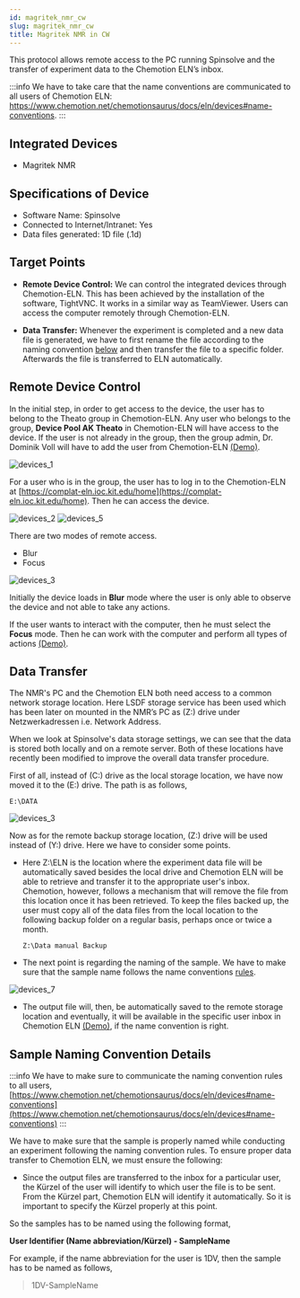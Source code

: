 ```yaml
---
id: magritek_nmr_cw
slug: magritek_nmr_cw
title: Magritek NMR in CW
---
```


This protocol allows remote access to the PC running Spinsolve and the transfer of experiment data to the Chemotion ELN’s inbox.

:::info
We have to take care that the name conventions are communicated to all users of Chemotion ELN:
https://www.chemotion.net/chemotionsaurus/docs/eln/devices#name-conventions.
:::

## Integrated Devices
- Magritek NMR

## Specifications of Device
- Software Name: Spinsolve
- Connected to Internet/Intranet: Yes
- Data files generated: 1D file (.1d)

## Target Points

 - **Remote Device Control:** We can control the integrated devices through Chemotion-ELN. This has been achieved
 by the installation of the software, TightVNC. It works in a similar way as TeamViewer. Users can access the computer remotely through Chemotion-ELN.

  - **Data Transfer:** Whenever the experiment is completed and a new data file is generated, we have to first rename the file according to the naming convention [below](/docs/magritek_nmr_cw#sample-naming-convention-details) and then transfer the file to a specific folder. Afterwards the file is transferred to ELN automatically.

## Remote Device Control

In the initial step, in order to get access to the device, the user has to belong to the Theato group in Chemotion-ELN. Any user who belongs to the group, **Device Pool AK Theato** in Chemotion-ELN will have access to the device. If the user is not already in the group, then the group admin, Dr. Dominik Voll will have to add the user from Chemotion-ELN [(Demo)](https://www.awesomescreenshot.com/video/8281021?key=ef9b0f2259b993205c37f9f25f848827).

![devices_1](/img/devices_1.png)

For a user who is in the group, the user has to log in to the Chemotion-ELN at [https://complat-eln.ioc.kit.edu/home](https://complat-eln.ioc.kit.edu/home). Then he can access the device.

![devices_2](/img/devices_2.png)
![devices_5](/img/devices_5.png)

There are two modes of remote access.
- Blur
- Focus

![devices_3](/img/devices_3.png)

Initially the device loads in **Blur** mode where the user is only able to observe the device and not able to take any actions.

If the user wants to interact with the computer, then he must select the **Focus** mode. Then he can work with the computer and perform all types of actions [(Demo)](https://www.awesomescreenshot.com/video/8281146?key=f563733a252757c51be8b039609c05e5).

## Data Transfer

The NMR's PC and the Chemotion ELN both need access to a common network storage location. Here LSDF storage service has been used which has been later on mounted in the NMR’s PC as (Z:) drive under Netzwerkadressen i.e. Network Address.

When we look at Spinsolve's data storage settings, we can see that the data is stored both locally and on a remote server. Both of these locations have recently been modified to improve the overall data transfer procedure.

First of all, instead of (C:) drive as the local storage location, we have now moved it to the  (E:) drive. The path is as follows,

```
E:\DATA
```

![devices_3](/img/devices_3.png)

Now as for the remote backup storage location, (Z:) drive will be used instead of (Y:) drive. Here we have to consider some points.

- Here Z:\ELN is the location where the experiment data file will be automatically saved besides the local drive and  Chemotion ELN will be able to retrieve and transfer it to the appropriate user's inbox. Chemotion, however, follows a mechanism that will remove the file from this location once it has been retrieved. To keep the files backed up, the user must copy all of the data files from the local location to the following backup folder on a regular basis, perhaps once or twice a month.
  ```
  Z:\Data manual Backup
  ```

- The next point is regarding the naming of the sample. We have to make sure that the sample name follows the name conventions [rules](/docs/magritek_nmr_cw#sample-naming-convention-details).

![devices_7](/img/devices_7.png)

- The output file will, then, be automatically saved to the remote storage location and eventually, it will be available in the specific user inbox in Chemotion ELN [(Demo)](https://www.awesomescreenshot.com/video/8282250?key=33d387cb0a14e86e65dff8a9cb393b92), if the name convention is right.


## Sample Naming Convention Details

:::info
We have to make sure to communicate the naming convention rules to all users, [https://www.chemotion.net/chemotionsaurus/docs/eln/devices#name-conventions](https://www.chemotion.net/chemotionsaurus/docs/eln/devices#name-conventions)
:::

We have to make sure that the sample is properly named while conducting an experiment following the naming convention rules. To ensure proper data transfer to Chemotion ELN, we must ensure the following:

- Since the output files are transferred to the inbox for a particular user, the Kürzel of the user will identify to which user the file is to be sent. From the Kürzel part, Chemotion ELN will identify it automatically. So it is important to specify the Kürzel properly at this point.

So the samples has to be named using the following format,

**User Identifier (Name abbreviation/Kürzel) - SampleName**

For example, if the name abbreviation for the user is 1DV, then the sample has to be named as follows,

> 1DV-SampleName
